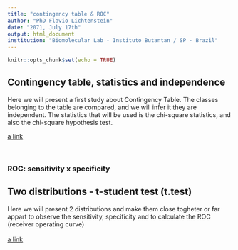 ```yaml
---
title: "contingency table & ROC"
author: "PhD Flavio Lichtenstein"
date: "2071, July 17th"
output: html_document
institution: "Biomolecular Lab - Instituto Butantan / SP - Brazil"
---
```


```r
knitr::opts_chunk$set(echo = TRUE)
```
  
## Contingency table, statistics and independence

Here we will present a first study about Contingency Table. The classes belonging to the table are compared, and we will infer it they are independent. The statistics that will be used is the chi-square statistics, and also the chi-square hypothesis test. 

[a link](https://github.com/flalix/statistics/tree/master/contingency/)
  
<br>

### ROC: sensitivity x specificity
  
## Two distributions - t-student test (t.test)

Here we will present 2 distributions and make them close togheter or far appart to observe the sensitivity, specificity and to calculate the ROC (receiver operating curve)    
<br>
[a link](https://github.com/flalix/statistics/tree/master/roc/)  

<br><br>


